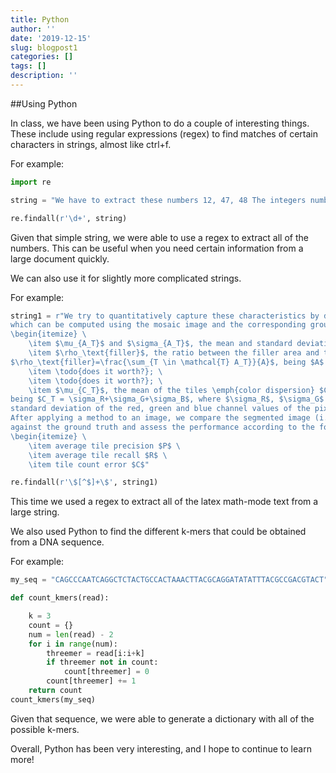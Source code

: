 ```yaml
---
title: Python
author: ''
date: '2019-12-15'
slug: blogpost1
categories: []
tags: []
description: ''
---
```


##Using Python

In class, we have been using Python to do a couple of interesting things. These include using regular expressions (regex) to find matches of certain characters in strings, almost like ctrl+f.

For example:

```python
import re

string = "We have to extract these numbers 12, 47, 48 The integers numbers are also interesting: 189 2036 314\',\' is a separator, so please extract these numbers 125,789,1450 and also these 564,90456 We like to offer you 7890$ per month in order to complete this task... we are joking"

re.findall(r'\d+', string)

```

Given that simple string, we were able to use a regex to extract all of the numbers. This can be useful when you need certain information from a large document quickly.

We can also use it for slightly more complicated strings.

For example:

```python
string1 = r"We try to quantitatively capture these characteristics by defining a set of indexes,\
which can be computed using the mosaic image and the corresponding ground truth: \
\begin{itemize} \
    \item $\mu_{A_T}$ and $\sigma_{A_T}$, the mean and standard deviation of the tiles area $A_T$, respectively; \
    \item $\rho_\text{filler}$, the ratio between the filler area and the overall mosaic are, computed as \
$\rho_\text{filler}=\frac{\sum_{T \in \mathcal{T} A_T}}{A}$, being $A$ the area of the mosaic; \
    \item \todo{does it worth?}; \
    \item \todo{does it worth?}; \
    \item $\mu_{C_T}$, the mean of the tiles \emph{color dispersion} $C_T$, \
being $C_T = \sigma_R+\sigma_G+\sigma_B$, where $\sigma_R$, $\sigma_G$ and $\sigma_B$ are the \
standard deviation of the red, green and blue channel values of the pixels within the tile $T$.\
After applying a method to an image, we compare the segmented image (i.e., the result) \
against the ground truth and assess the performance according to the following three metrics: \
\begin{itemize} \
    \item average tile precision $P$ \
    \item average tile recall $R$ \
    \item tile count error $C$"

re.findall(r'\$[^$]+\$', string1)
```

This time we used a regex to extract all of the latex math-mode text from a large string.

We also used Python to find the different k-mers that could be obtained from a DNA sequence.

For example:

```python
my_seq = "CAGCCCAATCAGGCTCTACTGCCACTAAACTTACGCAGGATATATTTACGCCGACGTACT"

def count_kmers(read):

    k = 3
    count = {}
    num = len(read) - 2
    for i in range(num):
        threemer = read[i:i+k]
        if threemer not in count:
            count[threemer] = 0
        count[threemer] += 1
    return count
count_kmers(my_seq)

```


Given that sequence, we were able to generate a dictionary with all of the possible k-mers.

Overall, Python has been very interesting, and I hope to continue to learn more!